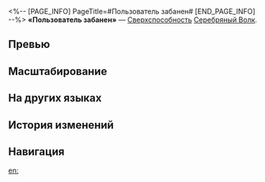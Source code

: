 <%-- [PAGE_INFO]
PageTitle=#Пользователь забанен#
[END_PAGE_INFO] --%>
{{Навык Инфобокс
|Название         = Пользователь забанен
|Изображение      = Навык Пользователь забанен.png
|Персонаж         = Серебряный Волк
|Тип              = Сверхспособность
|Тэг              = Одиночная атака
|УронСтойк        = 30
|ЭнергияГен       = 5
|Энергия          = 110
|Длительность     = 
|Описание         = Имеет {{Доп эффект|базовый шанс}} {{Цвет|Выделенный|85%—103%}} понизить защиту выбранного противника на {{Цвет|Выделенный|36%—46,8%}} на 3 хода. Также наносит этому противнику квантовый урон, равный {{Цвет|Выделенный|228%—410,4%}} от силы атаки Серебряного Волка.
|Свойство1        = 
|Масштабирование1 = 
}}
'''«Пользователь забанен»''' — [[Сверхспособность]] [[Серебряный Волк]].

==Превью==
{{Превью
|Файл = Пользователь забанен Превью
}}

==Масштабирование==
{{Масштабирование навыка
|228%;243.2%;258.4%;273.6%;288.8%;304%;323%;342%;361%;380%;395.2%;410.4%;425.6%;440.8%;456%
|85%;86.5%;88%;89.5%;91%;92.5%;94.38%;96.25%;98.13%;100%;101.5%;103%;104.5%;106%;107.5%
|36%;36.9%;37.8%;38.7%;39.6%;40.5%;41.63%;42.75%;43.88%;45%;45.9%;46.8%;47.7%;48.6%;49.5%
}}

==На других языках==
{{На других языках
|en   = User Banned
|zhs  = &vert;账号已封禁&vert;
|zht  = &vert;帳號封鎖&vert;
|ja   = &vert;アカウントがBANされた&vert;
|ko   = &vert;계정 정지&vert;
|es   = Cuenta baneada
|fr   = Compte bloqué
|ru   = Пользователь забанен
|th   = User Banned
|vi   = Tài Khoản Đã Bị Khóa
|de   = Benutzer gebannt
|id   = User Banned
|pt   = Usuário Banido
}}

==История изменений==
{{История изменений|3.5}}

==Навигация==
{{Навык Навбокс|Серебряный Волк}}

[[en:]]